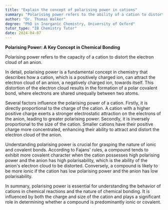 ```yaml
---
title: "Explain the concept of polarising power in cations"
summary: "Polarising power refers to the ability of a cation to distort the electron cloud of an anion."
author: "Dr. Thomas Walker"
degree: "PhD in Inorganic Chemistry, University of Oxford"
tutor_type: "IB Chemistry Tutor"
date: 2024-04-07
---
```


**Polarising Power: A Key Concept in Chemical Bonding**

Polarising power refers to the capacity of a cation to distort the electron cloud of an anion.

In detail, polarising power is a fundamental concept in chemistry that describes how a cation, which is a positively charged ion, can attract the electron cloud of an anion, a negatively charged ion, towards itself. This distortion of the electron cloud results in the formation of a polar covalent bond, where electrons are shared unequally between two atoms.

Several factors influence the polarising power of a cation. Firstly, it is directly proportional to the charge of the cation. A cation with a higher positive charge exerts a stronger electrostatic attraction on the electrons of the anion, leading to greater polarising power. Secondly, it is inversely proportional to the size of the cation. Smaller cations have their positive charge more concentrated, enhancing their ability to attract and distort the electron cloud of the anion.

Understanding polarising power is crucial for grasping the nature of ionic and covalent bonds. According to Fajans' rules, a compound tends to exhibit more covalent character when the cation possesses high polarising power and the anion has high polarisability, which is the ability of the anion's electron cloud to be distorted. Conversely, a compound is likely to be more ionic if the cation has low polarising power and the anion has low polarisability.

In summary, polarising power is essential for understanding the behavior of cations in chemical reactions and the nature of chemical bonding. It is influenced by both the charge and size of the cation and plays a significant role in determining whether a compound is predominantly ionic or covalent.
    